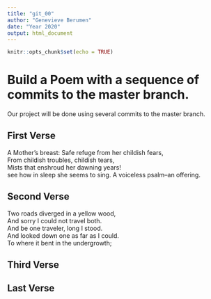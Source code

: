 ```yaml
---
title: "git_00"
author: "Genevieve Berumen"
date: "Year 2020"
output: html_document
---
```


```r
knitr::opts_chunk$set(echo = TRUE)
```
# Build a Poem with a sequence of commits to the master branch.
Our project will be done using several commits to the master branch.
<!-- Do not modify or change any text in "!--" bracketed areas such as this --- these are instructions to
you, if you change any of this the git program will notice it and compromise your git merging strategy !-->

## First Verse 
<!--Put the first five lines of a poem by Lewis Carrol in this section!-->
A Mother's breast: 
Safe refuge from her childish fears,  
From childish troubles, childish tears,  
Mists that enshroud her dawning years!  
see how in sleep she seems to sing. 
A voiceless psalm--an offering. 
    


## Second Verse
<!--Put the first five lines of a poem by Robert Frost here!-->
Two roads diverged in a yellow wood,    
And sorry I could not travel both.   
And be one traveler, long I stood.   
And looked down one as far as I could.   
To where it bent in the undergrowth;    
    




## Third Verse
<!--Put the first two verses of The Walrus and the Carpenter here!-->

## Last Verse
<!--Put a short poem of your choice 8-20 lines,here!-->
